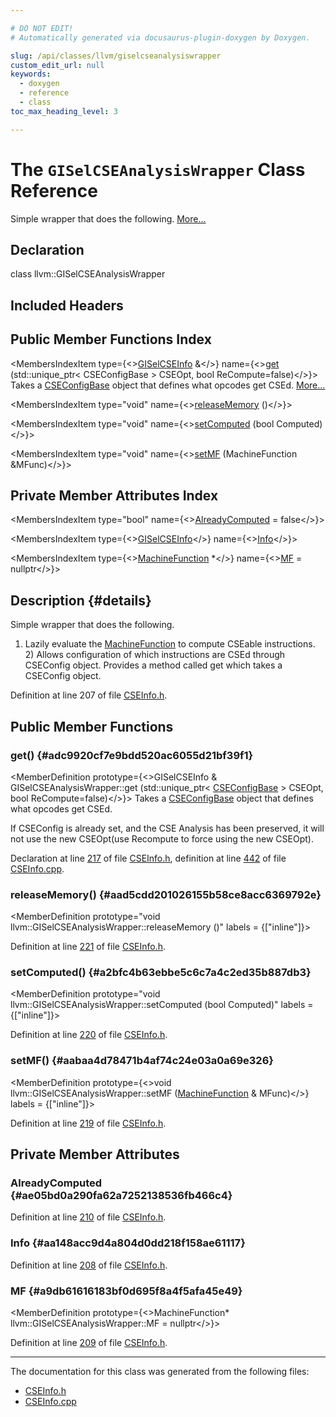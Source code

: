 ```yaml
---

# DO NOT EDIT!
# Automatically generated via docusaurus-plugin-doxygen by Doxygen.

slug: /api/classes/llvm/giselcseanalysiswrapper
custom_edit_url: null
keywords:
  - doxygen
  - reference
  - class
toc_max_heading_level: 3

---
```





# The `GISelCSEAnalysisWrapper` Class Reference

<DoxygenPage pluginConfig={pluginConfig}>

Simple wrapper that does the following. <a href="#details">More...</a>

## Declaration

<CodeBlock>class llvm::GISelCSEAnalysisWrapper</CodeBlock>

## Included Headers

<IncludesList>
<IncludesListItem
  filePath="llvm/CodeGen/GlobalISel/CSEInfo.h"
  permalink="/docs/api/files/include/include/llvm/include/llvm/codegen/include/llvm/codegen/globalisel/cseinfo-h"
  isLocal="true" />
</IncludesList>

## Public Member Functions Index

<MembersIndex>

<MembersIndexItem
  type={<><a href="/docs/api/classes/llvm/giselcseinfo">GISelCSEInfo</a> &amp;</>}
  name={<><a href="#adc9920cf7e9bdd520ac6055d21bf39f1">get</a> (std::unique&#95;ptr&lt; CSEConfigBase &gt; CSEOpt, bool ReCompute=false)</>}>
Takes a <a href="/docs/api/classes/llvm/cseconfigbase">CSEConfigBase</a> object that defines what opcodes get CSEd. <a href="#adc9920cf7e9bdd520ac6055d21bf39f1">More...</a>
</MembersIndexItem>

<MembersIndexItem
  type="void"
  name={<><a href="#aad5cdd201026155b58ce8acc6369792e">releaseMemory</a> ()</>}>
</MembersIndexItem>

<MembersIndexItem
  type="void"
  name={<><a href="#a2bfc4b63ebbe5c6c7a4c2ed35b887db3">setComputed</a> (bool Computed)</>}>
</MembersIndexItem>

<MembersIndexItem
  type="void"
  name={<><a href="#aabaa4d78471b4af74c24e03a0a69e326">setMF</a> (MachineFunction &amp;MFunc)</>}>
</MembersIndexItem>

</MembersIndex>

## Private Member Attributes Index

<MembersIndex>

<MembersIndexItem
  type="bool"
  name={<><a href="#ae05bd0a290fa62a7252138536fb466c4">AlreadyComputed</a> = false</>}>
</MembersIndexItem>

<MembersIndexItem
  type={<><a href="/docs/api/classes/llvm/giselcseinfo">GISelCSEInfo</a></>}
  name={<><a href="#aa148acc9d4a804d0dd218f158ae61117">Info</a></>}>
</MembersIndexItem>

<MembersIndexItem
  type={<><a href="/docs/api/classes/llvm/machinefunction">MachineFunction</a> &#42;</>}
  name={<><a href="#a9db61616183bf0d695f8a4f5afa45e49">MF</a> = nullptr</>}>
</MembersIndexItem>

</MembersIndex>

## Description {#details}

Simple wrapper that does the following.

1) Lazily evaluate the <a href="/docs/api/classes/llvm/machinefunction">MachineFunction</a> to compute CSEable instructions. 2) Allows configuration of which instructions are CSEd through CSEConfig object. Provides a method called get which takes a CSEConfig object.

Definition at line 207 of file <a href="/docs/api/files/include/include/llvm/include/llvm/codegen/include/llvm/codegen/globalisel/cseinfo-h">CSEInfo.h</a>.

<SectionDefinition>

## Public Member Functions

### get() {#adc9920cf7e9bdd520ac6055d21bf39f1}

<MemberDefinition
  prototype={<>GISelCSEInfo &amp; GISelCSEAnalysisWrapper::get (std::unique&#95;ptr&lt; <a href="/docs/api/classes/llvm/cseconfigbase">CSEConfigBase</a> &gt; CSEOpt, bool ReCompute=false)</>}>
Takes a <a href="/docs/api/classes/llvm/cseconfigbase">CSEConfigBase</a> object that defines what opcodes get CSEd.

If CSEConfig is already set, and the CSE Analysis has been preserved, it will not use the new CSEOpt(use Recompute to force using the new
CSEOpt).

Declaration at line <a href="/docs/api/files/include/include/llvm/include/llvm/codegen/include/llvm/codegen/globalisel/cseinfo-h/#l00217">217</a> of file <a href="/docs/api/files/include/include/llvm/include/llvm/codegen/include/llvm/codegen/globalisel/cseinfo-h">CSEInfo.h</a>, definition at line <a href="/docs/api/files/lib/lib/codegen/lib/codegen/globalisel/cseinfo-cpp/#l00442">442</a> of file <a href="/docs/api/files/lib/lib/codegen/lib/codegen/globalisel/cseinfo-cpp">CSEInfo.cpp</a>.
</MemberDefinition>

### releaseMemory() {#aad5cdd201026155b58ce8acc6369792e}

<MemberDefinition
  prototype="void llvm::GISelCSEAnalysisWrapper::releaseMemory ()"
  labels = {["inline"]}>

Definition at line <a href="/docs/api/files/include/include/llvm/include/llvm/codegen/include/llvm/codegen/globalisel/cseinfo-h/#l00221">221</a> of file <a href="/docs/api/files/include/include/llvm/include/llvm/codegen/include/llvm/codegen/globalisel/cseinfo-h">CSEInfo.h</a>.
</MemberDefinition>

### setComputed() {#a2bfc4b63ebbe5c6c7a4c2ed35b887db3}

<MemberDefinition
  prototype="void llvm::GISelCSEAnalysisWrapper::setComputed (bool Computed)"
  labels = {["inline"]}>

Definition at line <a href="/docs/api/files/include/include/llvm/include/llvm/codegen/include/llvm/codegen/globalisel/cseinfo-h/#l00220">220</a> of file <a href="/docs/api/files/include/include/llvm/include/llvm/codegen/include/llvm/codegen/globalisel/cseinfo-h">CSEInfo.h</a>.
</MemberDefinition>

### setMF() {#aabaa4d78471b4af74c24e03a0a69e326}

<MemberDefinition
  prototype={<>void llvm::GISelCSEAnalysisWrapper::setMF (<a href="/docs/api/classes/llvm/machinefunction">MachineFunction</a> &amp; MFunc)</>}
  labels = {["inline"]}>

Definition at line <a href="/docs/api/files/include/include/llvm/include/llvm/codegen/include/llvm/codegen/globalisel/cseinfo-h/#l00219">219</a> of file <a href="/docs/api/files/include/include/llvm/include/llvm/codegen/include/llvm/codegen/globalisel/cseinfo-h">CSEInfo.h</a>.
</MemberDefinition>

</SectionDefinition>

<SectionDefinition>

## Private Member Attributes

### AlreadyComputed {#ae05bd0a290fa62a7252138536fb466c4}

<MemberDefinition
  prototype="bool llvm::GISelCSEAnalysisWrapper::AlreadyComputed = false">

Definition at line <a href="/docs/api/files/include/include/llvm/include/llvm/codegen/include/llvm/codegen/globalisel/cseinfo-h/#l00210">210</a> of file <a href="/docs/api/files/include/include/llvm/include/llvm/codegen/include/llvm/codegen/globalisel/cseinfo-h">CSEInfo.h</a>.
</MemberDefinition>

### Info {#aa148acc9d4a804d0dd218f158ae61117}

<MemberDefinition
  prototype="GISelCSEInfo llvm::GISelCSEAnalysisWrapper::Info">

Definition at line <a href="/docs/api/files/include/include/llvm/include/llvm/codegen/include/llvm/codegen/globalisel/cseinfo-h/#l00208">208</a> of file <a href="/docs/api/files/include/include/llvm/include/llvm/codegen/include/llvm/codegen/globalisel/cseinfo-h">CSEInfo.h</a>.
</MemberDefinition>

### MF {#a9db61616183bf0d695f8a4f5afa45e49}

<MemberDefinition
  prototype={<>MachineFunction&#42; llvm::GISelCSEAnalysisWrapper::MF = nullptr</>}>

Definition at line <a href="/docs/api/files/include/include/llvm/include/llvm/codegen/include/llvm/codegen/globalisel/cseinfo-h/#l00209">209</a> of file <a href="/docs/api/files/include/include/llvm/include/llvm/codegen/include/llvm/codegen/globalisel/cseinfo-h">CSEInfo.h</a>.
</MemberDefinition>

</SectionDefinition>

<hr/>

The documentation for this class was generated from the following files:

<ul>
<li><a href="/docs/api/files/include/include/llvm/include/llvm/codegen/include/llvm/codegen/globalisel/cseinfo-h">CSEInfo.h</a></li>
<li><a href="/docs/api/files/lib/lib/codegen/lib/codegen/globalisel/cseinfo-cpp">CSEInfo.cpp</a></li>
</ul>

</DoxygenPage>
